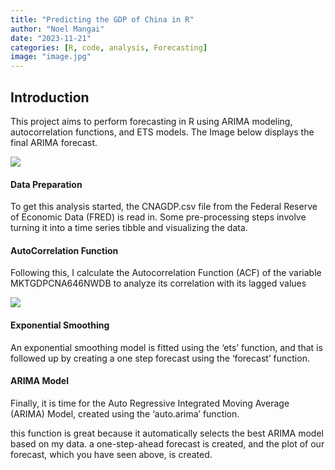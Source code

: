 ---
title: "Predicting the GDP of China in R"
author: "Noel Mangai"
date: "2023-11-21"
categories: [R, code, analysis, Forecasting]
image: "image.jpg"
---

## Introduction

This project aims to perform forecasting in R using ARIMA modeling, autocorrelation functions, and ETS models. The Image below displays the final ARIMA forecast.

![](ARIMAmodel.png)

#### Data Preparation

To get this analysis started, the CNAGDP.csv file from the Federal Reserve of Economic Data (FRED) is read in. Some pre-processing steps involve turning it into a time series tibble and visualizing the data.

#### AutoCorrelation Function

Following this, I calculate the Autocorrelation Function (ACF) of the variable MKTGDPCNA646NWDB to analyze its correlation with its lagged values

![](CNAACF.png)

#### Exponential Smoothing

An exponential smoothing model is fitted using the 'ets' function, and that is followed up by creating a one step forecast using the 'forecast' function.

#### ARIMA Model

Finally, it is time for the Auto Regressive Integrated Moving Average (ARIMA) Model, created using the 'auto.arima' function.

this function is great because it automatically selects the best ARIMA model based on my data. a one-step-ahead forecast is created, and the plot of our forecast, which you have seen above, is created.
